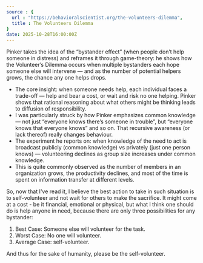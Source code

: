 ```yaml
---
source : {
  url : "https://behavioralscientist.org/the-volunteers-dilemma",
  title : The Volunteers Dilemma
}
date: 2025-10-28T16:00:00Z
---
```


Pinker takes the idea of the “bystander effect” (when people don’t help someone in distress) and reframes it through game-theory: he shows how the Volunteer’s Dilemma occurs when multiple bystanders each hope someone else will intervene — and as the number of potential helpers grows, the chance any one helps drops.

- The core insight: when someone needs help, each individual faces a trade-off — help and bear a cost, or wait and risk no one helping. Pinker shows that rational reasoning about what others might be thinking leads to diffusion of responsibility.
- I was particularly struck by how Pinker emphasizes common knowledge — not just “everyone knows there’s someone in trouble”, but “everyone knows that everyone knows” and so on. That recursive awareness (or lack thereof) really changes behaviour.
- The experiment he reports on: when knowledge of the need to act is broadcast publicly (common knowledge) vs privately (just one person knows) — volunteering declines as group size increases under common knowledge.
- This is quite commonly observed as the number of members in an organization grows, the productivity declines, and most of the time is spent on information transfer at different levels.

So, now that I've read it, I believe the best action to take in such situation is to self-volunteer and not wait for others to make the sacrifice. It might come at a cost - be it financial, emotional or physical, but what I think one should do is help anyone in need, because there are only three possibilities for any bystander:
1. Best Case: Someone else will volunteer for the task.
2. Worst Case: No one will volunteer.
3. Average Case: self-volunteer.

And thus for the sake of humanity, please be the self-volunteer. 

